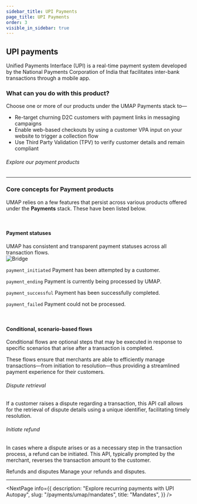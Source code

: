 ```yaml
---
sidebar_title: UPI Payments
page_title: UPI Payments
order: 3
visible_in_sidebar: true
---
```


## UPI payments

Unified Payments Interface (UPI) is a real-time payment system developed by the National Payments Corporation of India that facilitates inter-bank transactions through a mobile app. 

### What can you do with this product?
Choose one or more of our products under the UMAP Payments stack to—

- Re-target churning D2C customers with payment links in messaging campaigns
- Enable web-based checkouts by using a customer VPA input on your website to trigger a collection flow
- Use Third Party Validation (TPV) to verify customer details and remain compliant

###### Explore our payment products
<UMAPPayments />

<hr class="primary" />

### Core concepts for Payment products
UMAP relies on a few features that persist across various products offered under the **Payments** stack. These have been listed below.

<br/>

#### Payment statuses
UMAP has consistent and transparent payment statuses across all transaction flows.  
<img
  src="https://storage.googleapis.com/strapi-assets/latest/Frame_72/Frame_72.png"
  alt="Bridge"
/>

`payment_initiated`&nbsp;Payment has been attempted by a customer. 

`payment_ending`&nbsp;Payment is currently being processed by UMAP. 

`payment_successful`&nbsp;Payment has been successfully completed. 

`payment_failed`&nbsp;Payment could not be processed. 

<br/>

#### Conditional, scenario-based flows

Conditional flows are optional steps that may be executed in response to specific scenarios that arise after a transaction is completed.

These flows ensure that merchants are able to efficiently manage transactions—from initiation to resolution—thus providing a streamlined payment experience for their customers.

###### Dispute retrieval

If a customer raises a dispute regarding a transaction, this API call allows for the retrieval of dispute details using a unique identifier, facilitating timely resolution.

###### Initiate refund

In cases where a dispute arises or as a necessary step in the transaction process, a refund can be initiated. This API, typically prompted by the merchant, reverses the transaction amount to the customer.

<Card padding="small" shape="rounded">
    <Link href="/payments/umap/refunds-disputes">
        <Element as="div">
            <Text size="large" weight="600" textColor="blue-90">
                Refunds and disputes
            </Text>
            <Text weight="400">Manage your refunds and disputes.</Text>
        </Element>
    </Link>
</Card>

<hr class="primary" />

<NextPage
    info={{
        description:
            "Explore recurring payments with UPI Autopay",
        slug: "/payments/umap/mandates",
        title: "Mandates",
    }}
/>

<WasPageHelpful />